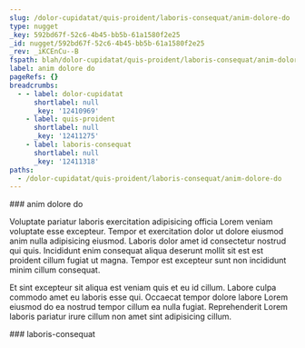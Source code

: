 ```yaml
---
slug: /dolor-cupidatat/quis-proident/laboris-consequat/anim-dolore-do
type: nugget
_key: 592bd67f-52c6-4b45-bb5b-61a1580f2e25
_id: nugget/592bd67f-52c6-4b45-bb5b-61a1580f2e25
_rev: _iKCEnCu--B
fspath: blah/dolor-cupidatat/quis-proident/laboris-consequat/anim-dolore-do.md
label: anim dolore do
pageRefs: {}
breadcrumbs:
  - - label: dolor-cupidatat
      shortlabel: null
      _key: '12410969'
    - label: quis-proident
      shortlabel: null
      _key: '12411275'
    - label: laboris-consequat
      shortlabel: null
      _key: '12411318'
paths:
  - /dolor-cupidatat/quis-proident/laboris-consequat/anim-dolore-do
---
```


<NuggetArea>
<Nugget slug="/dolor-cupidatat/quis-proident/laboris-consequat/anim-dolore-do" type="nugget" _key="592bd67f-52c6-4b45-bb5b-61a1580f2e25" _id="nugget/592bd67f-52c6-4b45-bb5b-61a1580f2e25" _rev="_iKCEnCu--B" fspath="blah/dolor-cupidatat/quis-proident/laboris-consequat/anim-dolore-do.md" label="anim dolore do" paths="/dolor-cupidatat/quis-proident/laboris-consequat/anim-dolore-do">
<NuggetBody>
### anim dolore do

Voluptate pariatur laboris exercitation adipisicing officia Lorem veniam voluptate esse excepteur. Tempor et exercitation dolor ut dolore eiusmod anim nulla adipisicing eiusmod. Laboris dolor amet id consectetur nostrud qui quis. Incididunt enim consequat aliqua deserunt mollit sit est est proident cillum fugiat ut magna. Tempor est excepteur sunt non incididunt minim cillum consequat.

Et sint excepteur sit aliqua est veniam quis et eu id cillum. Labore culpa commodo amet eu laboris esse qui. Occaecat tempor dolore labore Lorem eiusmod do ea nostrud tempor cillum ea nulla fugiat. Reprehenderit Lorem laboris pariatur irure cillum non amet sint adipisicing cillum.

</NuggetBody>
<Breadcrumbs>
<Crumbs>
<Crumb _key="12410969" label="dolor-cupidatat" /><Crumb _key="12411275" label="quis-proident" /><Crumb _key="12411318" label="laboris-consequat" />
</Crumbs>
</Breadcrumbs>
</Nugget>

<NuggetsInbound>
</NuggetsInbound>
<NuggetsOutbound>
</NuggetsOutbound>
</NuggetArea>
<PassagesInbound>
<Passage direction="inbound" type="passage" _key="12411318" _id="passage/12411318" _rev="_iKCEnCu--A" label="laboris-consequat" passage="laboris-consequat" fspath="blah/dolor-cupidatat/quis-proident/laboris-consequat" paths="/dolor-cupidatat/quis-proident/laboris-consequat" slug="/dolor-cupidatat/quis-proident/laboris-consequat">
<NuggetBody>
### laboris-consequat

</NuggetBody>
<Breadcrumbs>
<Crumbs>
<Crumb _key="12410969" label="dolor-cupidatat" /><Crumb _key="12411275" label="quis-proident" />
</Crumbs>
</Breadcrumbs>
</Passage>

</PassagesInbound>
<PassagesOutbound>
</PassagesOutbound>